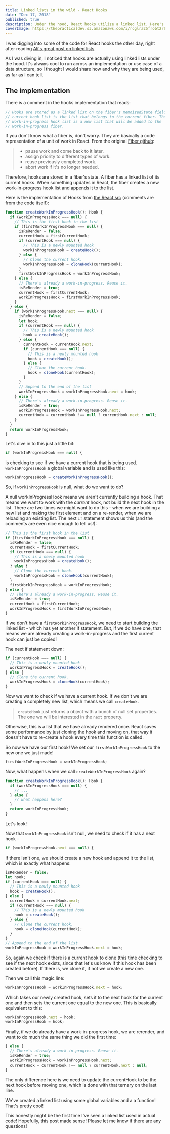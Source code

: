 ```yaml
---
title: Linked lists in the wild - React Hooks
date: "Dec 17, 2018"
published: true
description: Under the hood, React hooks utilize a linked list. Here's why.
coverImage: https://thepracticaldev.s3.amazonaws.com/i/rcglra25frobt2r6yipz.jpg
---
```


I was digging into some of the code for React hooks the other day, right after reading [Ali's great post on linked lists](https://dev.to/aspittel/thank-u-next-an-introduction-to-linked-lists-4pph)

As I was diving in, I noticed that hooks are actually using linked lists under the hood. It's always cool to run across an implementation or use case of a data structure, so I thought I would share how and why they are being used, as far as I can tell.

## The implementation

There is a comment in the hooks implementation that reads:

```js
// Hooks are stored as a linked list on the fiber's memoizedState field. The
// current hook list is the list that belongs to the current fiber. The
// work-in-progress hook list is a new list that will be added to the
// work-in-progress fiber.
```

If you don't know what a fiber is, don't worry. They are basically a code representation of a unit of work in React. From the original [Fiber github](https://github.com/acdlite/react-fiber-architecture#what-is-a-fiber):

> - pause work and come back to it later.
> - assign priority to different types of work.
> - reuse previously completed work.
> - abort work if it's no longer needed.

Therefore, hooks are stored in a fiber's state. A fiber has a linked list of its current hooks. When something updates in React, the fiber creates a new work-in-progress hook list and appends it to the list.

Here is the implementation of Hooks from [the React src](https://github.com/facebook/react/blob/master/packages/react-reconciler/src/ReactFiberHooks.js#L264) (comments are from the code itself):

```js
function createWorkInProgressHook(): Hook {
  if (workInProgressHook === null) {
    // This is the first hook in the list
    if (firstWorkInProgressHook === null) {
      isReRender = false;
      currentHook = firstCurrentHook;
      if (currentHook === null) {
        // This is a newly mounted hook
        workInProgressHook = createHook();
      } else {
        // Clone the current hook.
        workInProgressHook = cloneHook(currentHook);
      }
      firstWorkInProgressHook = workInProgressHook;
    } else {
      // There's already a work-in-progress. Reuse it.
      isReRender = true;
      currentHook = firstCurrentHook;
      workInProgressHook = firstWorkInProgressHook;
    }
  } else {
    if (workInProgressHook.next === null) {
      isReRender = false;
      let hook;
      if (currentHook === null) {
        // This is a newly mounted hook
        hook = createHook();
      } else {
        currentHook = currentHook.next;
        if (currentHook === null) {
          // This is a newly mounted hook
          hook = createHook();
        } else {
          // Clone the current hook.
          hook = cloneHook(currentHook);
        }
      }
      // Append to the end of the list
      workInProgressHook = workInProgressHook.next = hook;
    } else {
      // There's already a work-in-progress. Reuse it.
      isReRender = true;
      workInProgressHook = workInProgressHook.next;
      currentHook = currentHook !== null ? currentHook.next : null;
    }
  }
  return workInProgressHook;
}
```

Let's dive in to this just a little bit:

```js
if (workInProgressHook === null) {
```

is checking to see if we have a current hook that is being used. `workInProgressHook` a global variable and is used like this:

```js
workInProgressHook = createWorkInProgressHook();
```

So, if `workInProgressHook` is null, what do we want to do?

A null workInProgressHook means we aren't currently building a hook. That means we want to work with the _current_ hook, not build the next hook in the list. There are two times we might want to do this - when we are building a new list and making the first element and on a re-render, when we are reloading an existing list. The next `if` statement shows us this (and the comments are even nice enough to tell us!):

```js
// This is the first hook in the list
if (firstWorkInProgressHook === null) {
  isReRender = false;
  currentHook = firstCurrentHook;
  if (currentHook === null) {
    // This is a newly mounted hook
    workInProgressHook = createHook();
  } else {
    // Clone the current hook.
    workInProgressHook = cloneHook(currentHook);
  }
  firstWorkInProgressHook = workInProgressHook;
} else {
  // There's already a work-in-progress. Reuse it.
  isReRender = true;
  currentHook = firstCurrentHook;
  workInProgressHook = firstWorkInProgressHook;
}
```

If we don't have a `firstWorkInProgressHook`, we need to start building the linked list - which has yet another if statement. But, if we do have one, that means we are already creating a work-in-progress and the first current hook can just be copied!

The next if statement down:

```js
if (currentHook === null) {
  // This is a newly mounted hook
  workInProgressHook = createHook();
} else {
  // Clone the current hook.
  workInProgressHook = cloneHook(currentHook);
}
```

Now we want to check if we have a current hook. If we don't we are creating a completely new list, which means we call `createHook`.

> `createHook` just returns a object with a bunch of null set properties. The one we will be interested in the `next` property.

Otherwise, this is a list that we have already rendered once. React saves some performance by just cloning the hook and moving on, that way it doesn't have to re-create a hook every time this function is called.

So now we have our first hook! We set our `firstWorkInProgressHook` to the new one we just made!

```js
firstWorkInProgressHook = workInProgressHook;
```

Now, what happens when we call `createWorkInProgressHook` again?

```js
function createWorkInProgressHook(): Hook {
  if (workInProgressHook === null) {
    // ...
  } else {
    // what happens here?
  }
  return workInProgressHook;
}
```

Let's look!

Now that `workInProgressHook` isn't null, we need to check if it has a next hook -

```js
if (workInProgressHook.next === null) {
```

If there isn't one, we should create a new hook and append it to the list, which is exactly what happens:

```js
isReRender = false;
let hook;
if (currentHook === null) {
  // This is a newly mounted hook
  hook = createHook();
} else {
  currentHook = currentHook.next;
  if (currentHook === null) {
    // This is a newly mounted hook
    hook = createHook();
  } else {
    // Clone the current hook.
    hook = cloneHook(currentHook);
  }
}
// Append to the end of the list
workInProgressHook = workInProgressHook.next = hook;
```

So, again we check if there is a current hook to clone (this time checking to see if the next hook exists, since that let's us know if this hook has been created before). If there is, we clone it, if not we create a new one.

Then we call this magic line:

```js
workInProgressHook = workInProgressHook.next = hook;
```

Which takes our newly created hook, sets it to the next hook for the current one and then sets the current one equal to the new one. This is basically equivalent to this:

```js
workInProgressHook.next = hook;
workInProgressHook = hook;
```

Finally, if we do already have a work-in-progress hook, we are rerender, and want to do much the same thing we did the first time:

```js
} else {
  // There's already a work-in-progress. Reuse it.
  isReRender = true;
  workInProgressHook = workInProgressHook.next;
  currentHook = currentHook !== null ? currentHook.next : null;
}
```

The only difference here is we need to update the currentHook to be the next hook before moving one, which is done with that ternary on the last line.

We've created a linked list using some global variables and a a function! That's pretty cool!

This honestly might be the first time I've seen a linked list used in actual code! Hopefully, this post made sense! Please let me know if there are any questions!

